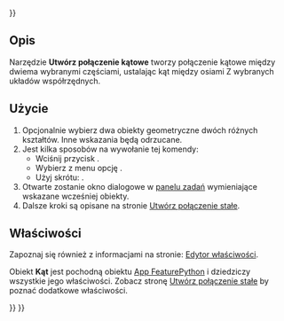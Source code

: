 <languages/>
{{UnfinishedDocu{{#translation:}}}}

{{Docnav/pl
|[[Assembly_CreateJointPerpendicular/pl|Utwórz połączenie prostopadłe]]
|[[Assembly_CreateJointRackPinion/pl|Utwórz połączenie zębatki i koła zębatego]]
|[[Assembly_Workbench/pl|środowisko pracy Złożenie]]
|IconL=Assembly_CreateJointPerpendicular.svg
|IconR=Assembly_CreateJointRackPinion.svg
|IconC=Workbench_Assembly.svg
}}

{{GuiCommand/pl
|Name=Assembly CreateJointAngle
|Name/pl=Złożenie: Utwórz połączenie kątowe
|MenuLocation=Złożenie → Utwórz połączenie kątowe
|Workbenches=[[Assembly_Workbench/pl|Złożenie]]
|Shortcut={{KEY|X}}
|Version=1.0
|SeeAlso=
}}

<span id="Description"></span>
==Opis==

Narzędzie '''Utwórz połączenie kątowe''' tworzy połączenie kątowe między dwiema wybranymi częściami, ustalając kąt między osiami Z wybranych układów współrzędnych.

<span id="Usage"></span>
==Użycie==

# Opcjonalnie wybierz dwa obiekty geometryczne dwóch różnych kształtów. Inne wskazania będą odrzucane.
# Jest kilka sposobów na wywołanie tej komendy:
#* Wciśnij przycisk {{Button|[[Image:Assembly_CreateJointAngle.svg|16px]] '''Utwórz połączenie kątowe'''}}.
#* Wybierz z menu opcję {{MenuCommand|Złożenie → [[Image:Assembly_CreateJointAngle.svg|16px]] Utwórz połączenie kątowe}}.
#* Użyj skrótu: {{KEY|X}}.
# Otwarte zostanie okno dialogowe w [[Task_panel/pl|panelu zadań]] wymieniające wskazane wcześniej obiekty.
# Dalsze kroki są opisane na stronie [[Assembly_CreateJointFixed/pl#Użycie|Utwórz połączenie stałe]].

<span id="Properties"></span>
==Właściwości==

Zapoznaj się również z informacjami na stronie: [[Property_editor/pl|Edytor właściwości]].

Obiekt '''Kąt''' jest pochodną obiektu [[App_FeaturePython|App FeaturePython]] i dziedziczy wszystkie jego właściwości. Zobacz stronę [[Assembly_CreateJointFixed/pl#Właściwości|Utwórz połączenie stałe]] by poznać dodatkowe właściwości.


{{Docnav/pl
|[[Assembly_CreateJointPerpendicular/pl|Utwórz połączenie prostopadłe]]
|[[Assembly_CreateJointRackPinion/pl|Utwórz połączenie zębatki i koła zębatego]]
|[[Assembly_Workbench/pl|środowisko pracy Złożenie]]
|IconL=Assembly_CreateJointPerpendicular.svg
|IconR=Assembly_CreateJointRackPinion.svg
|IconC=Workbench_Assembly.svg
}}

{{Assembly_Tools_navi{{#translation:}}}}
{{Userdocnavi{{#translation:}}}}